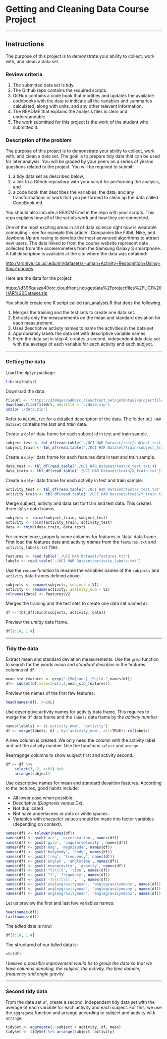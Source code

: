 # Getting and Cleaning Data Course Project

******

## Instructions

The purpose of this project is to demonstrate your ability to collect, work with, and clean a data set.

### Review criteria 

1. The submitted data set is tidy.
2. The Github repo contains the required scripts.
3. GitHub contains a code book that modifies and updates the available codebooks with the data to indicate all the variables and summaries calculated, along with units, and any other relevant information.
4. The README that explains the analysis files is clear and understandable.
5. The work submitted for this project is the work of the student who submitted it.

### Description of the problem

The purpose of this project is to demonstrate your ability to collect, work with, and clean a data set. The goal is to prepare tidy data that can be used 
for later analysis. You will be graded by your peers on a series of yes/no 
questions related to the project. You will be required to submit: 

1. a tidy data set as described below, 
2. a link to a Github repository with your script for performing the analysis, and 
3. a code book that describes the variables, the data, and any  transformations or work that you performed to clean up the data  called CodeBook.md. 
        
You should also include a README.md in the repo with your scripts. This repo  explains how all of the scripts work and how they are connected.

One of the most exciting areas in all of data science right now is wearable 
computing - see for example this article . Companies like Fitbit, Nike, and 
Jawbone Up are racing to develop the most advanced algorithms to attract new 
users. The data linked to from the course website represent data collected 
from the accelerometers from the Samsung Galaxy S smartphone. A full 
description is available at the site where the data was obtained:
    
<http://archive.ics.uci.edu/ml/datasets/Human+Activity+Recognition+Using+Smartphones>

Here are the data for the project:
    
<https://d396qusza40orc.cloudfront.net/getdata%2Fprojectfiles%2FUCI%20HAR%20Dataset.zip>

You should create one R script called run_analysis.R that does the following.

1. Merges the training and the test sets to create one data set.
2. Extracts only the measurements on the mean and standard deviation for each measurement.
3. Uses descriptive activity names to name the activities in the data set
4. Appropriately labels the data set with descriptive variable names.
5. From the data set in step 4, creates a second, independent tidy data set with the average of each variable for each activity and each subject.

******

### Getting the data

Load the `dplyr` package.
```r
library(dplyr)
```

Download the data.
```r
fileUrl <- "https://d396qusza40orc.cloudfront.net/getdata%2Fprojectfiles%2FUCI%20HAR%20Dataset.zip"
download.file(fileUrl, destfile = './data.zip')
unzip('./data.zip')
```

Refer to `README.txt` for a detailed description of the data.
The folder `UCI HAR Dataset` contains the *test* and *train* data. 

Create a `dplyr` data frame for each subject id in test and train sample.
```r
subject_test <- tbl_df(read.table('./UCI HAR Dataset/test/subject_test.txt'))
subject_train <- tbl_df(read.table('./UCI HAR Dataset/train/subject_train.txt'))
```

Create a `dplyr` data frame for each features data in test and train sample.
```r
data_test <- tbl_df(read.table('./UCI HAR Dataset/test/X_test.txt'))
data_train <- tbl_df(read.table('./UCI HAR Dataset/train/X_train.txt'))
```

Create a `dplyr` data frame for each activity in test and train sample.
```r
activity_test <- tbl_df(read.table('./UCI HAR Dataset/test/Y_test.txt'))
activity_train <- tbl_df(read.table('./UCI HAR Dataset/train/Y_train.txt'))
```

Merge subject, activity and data set for train and test data. This creates three `dplyr` data frames.
```r
subjects <- rbind(subject_train, subject_test)
activity <- rbind(activity_train, activity_test) 
data <- rbind(data_train, data_test)
```

For convenience, properly name columns for features in 'data' data frame. 
First load the features data and activity _names_ from the `features.txt` and `activity_labels.txt` files. 
```r
features <- read.table('./UCI HAR Dataset/features.txt')
labels <- read.table('./UCI HAR Dataset/activity_labels.txt')
```
Use the `rename` function to rename the variables names of the `subjects` and `activity` data frames defined above.
```r
subjects <- rename(subjects, subject = V1)
activity <- rename(activity, activity_num = V1)
colnames(data) <- features$V2
```

Merges the training and the test sets to create one data set named `df`.
```r
df <- tbl_df(cbind(subjects, activity, data))
```
Preview the _untidy_ data frame.
```r
df[1:10, 1:4]
```

******

### Tidy the data

Extract mean and standard deviation measurements. Use the `grep` function to search for the words _mean_ and _standard deviation_ in the features columns of `df`.
```r
mean_std_features <- grep(".[Mm]ean.|.[Ss]td.",names(df))
df<- subset(df,select=c(1,2,mean_std_features))
```
Preview the names of the first few features:
```r
head(names(df), n=20L)
```

Use descriptive activity names for activity data frame. This requires to merge the `df` data frame and the `labels` data frame by the *activity number*. 
```r
names(labels) <- c('activity_num', 'activity')
df <- merge(labels, df , by='activity_num', all=TRUE); rm(labels)
```
A new column is created. We only need the column with the activity label and not the activity number. 
Use the functions `select` and `arange`

Rearragnge columns to show subject first and activity second.
```r
df <- df %>%
    select(3, 2, 4:89) %>%
    arrange(subject)
```

Use descriptive names for mean and standard devaition features.
According to the lectures, good habits include:

*   All lower case when possible.
*   Descriptive (_Diagnosis_ versus _Dx_).
*   Not duplicated.
*   Not have underscores or dots or white spaces.
*   Variables with chacacter values should be made into factor variables (depending on context).

```r
names(df) <- tolower(names(df))
names(df) <- gsub('acc', 'acceleration', names(df))
names(df) <- gsub('gyro', 'angularvelocity', names(df))
names(df) <- gsub('mag', 'magnitude', names(df))
names(df) <- gsub('bodybody', 'body', names(df))
names(df) <- gsub('freq', 'frequency', names(df))
names(df) <- gsub('anglet', 'angletime', names(df))
names(df) <- gsub('meangravity', 'gravity', names(df))
names(df) <- gsub('^t|\\(t', 'time', names(df))
names(df) <- gsub('^f', 'frequency', names(df))
names(df) <- gsub('-|\\(|\\)|,', '', names(df))
names(df) <- gsub('anglexgravitymean', 'anglegravitymeanx', names(df))
names(df) <- gsub('angleygravitymean', 'anglegravitymeany', names(df))
names(df) <- gsub('anglezgravitymean', 'anglegravitymeanz', names(df))
```

Let us preview the first and last few variables names:
```r
head(names(df))
tail(names(df))
```
The _tidied_ data is now:
```r
df[1:10, 1:4]
```
The structured of our _tidied_ data is:
```r
str(df)
```
_I believe a possible improvement would be to group the data so that we have columns denoting, the subject, the activity, the time domain, frequency and angle gravity._

******

### Second tidy data

From the data set `df`, create a second, independent tidy data set with the average of each variable for each activity and each subject.
For this, we use the `aggregate` function and arrange according to subject and activity with `arrange`.
```r
tidySet <- aggregate(.~subject + activity, df, mean)
tidySet <- tidySet %>% arrange(subject, activity)
```
